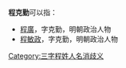'''程克勤'''可以指：
* [[程廣|程廣]]，字克勤，明朝政治人物
* [[程敏政|程敏政]]，字克勤，明朝政治人物

{{disambig}}

[[Category:三字程姓人名消歧义|Category:三字程姓人名消歧义]]